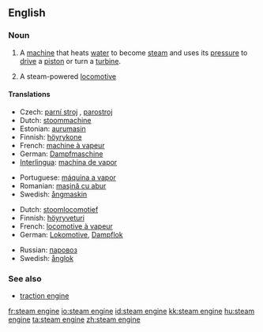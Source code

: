 ==English==

===Noun===
{{en-noun|sg=[[steam]] [[engine]]}}

# A [[machine]] that heats [[water]] to become [[steam]] and uses its [[pressure]] to [[drive]] a [[piston]] or turn a [[turbine]].
# {{UK}} A steam-powered [[locomotive]]

====Translations====
{{trans-top|machine}}
*Czech: [[parní stroj]] {{m}}, [[parostroj]] {{m}}
*Dutch: [[stoommachine]] {{f}}
*Estonian: [[aurumasin]]
*Finnish: [[höyrykone]]
*French: [[machine à vapeur]] {{f}}
*German: [[Dampfmaschine]] {{f}}
*[[Interlingua]]: [[machina de vapor]]
{{trans-mid}}
*Portuguese: [[máquina a vapor]] {{f}}
*Romanian: [[maşină cu abur]]
*Swedish: [[ångmaskin]] {{c}}
{{trans-bottom}}

{{trans-top|locomotive}}
*Dutch: [[stoomlocomotief]] 
*Finnish: [[höyryveturi]]
*French: [[locomotive à vapeur]] {{f}}
*German: [[Lokomotive]], [[Dampflok]] {{f}}
{{trans-mid}}
*Russian: [[паровоз]] 
*Swedish: [[ånglok]] {{n}}
{{trans-bottom}}

===See also===
*[[traction engine]]

[[fr:steam engine]]
[[io:steam engine]]
[[id:steam engine]]
[[kk:steam engine]]
[[hu:steam engine]]
[[ta:steam engine]]
[[zh:steam engine]]